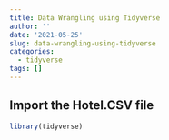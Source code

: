 ```yaml
---
title: Data Wrangling using Tidyverse
author: ''
date: '2021-05-25'
slug: data-wrangling-using-tidyverse
categories:
  - tidyverse
tags: []
---
```


## Import the Hotel.CSV file

```r

library(tidyverse)

``` 